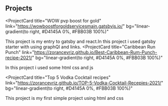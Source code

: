 ## Projects

<ProjectCard
  title="WOW pvp boost for gold"
  link="https://wowboostforgoldservicesmain.gatsbyjs.io/"
  bg="linear-gradient(to right, #D4145A 0%, #FBB03B 100%)"
>
  This project is my entry to gatsby and react.In this project i used gatsby
  starter with using graphQl and links.
</ProjectCard>
<ProjectCard
  title="Caribbean Run Punch"
  link="https://zorancevriz.github.io/Best-Caribbean-Rum-Punch-recipe-2021/"
  bg="linear-gradient(to right, #D4145A 0%, #FBB03B 100%)"
>
  In this project i used some html css and js
</ProjectCard>

<ProjectCard
  title="Top 5 Vodka Cocktail recipes"
  link="https://zorancevriz.github.io/TOP-5-Vodka-Cocktail-Recepies-2021/"
  bg="linear-gradient(to right, #D4145A 0%, #FBB03B 100%)"
>
  This project is my first simple project using html and css
</ProjectCard>
